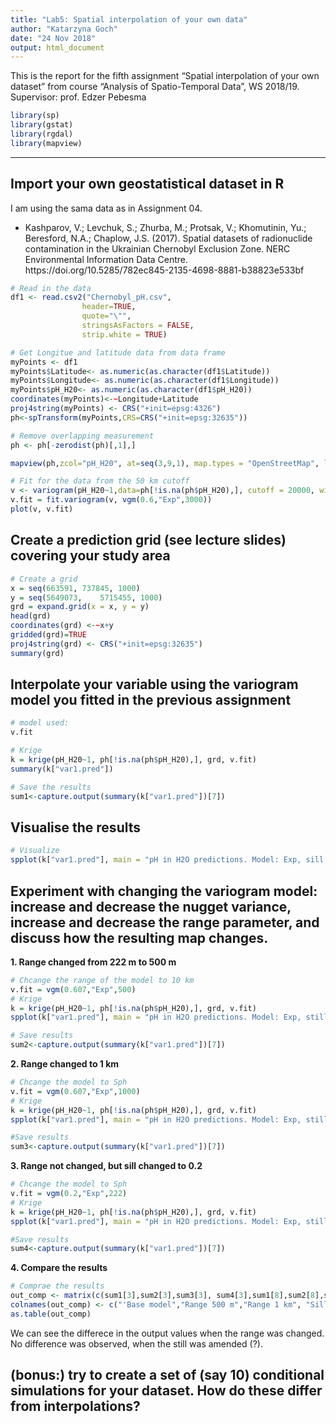 ---
title: "Lab5: Spatial interpolation of your own data"
author: "Katarzyna Goch"
date: "24 Nov 2018"
output: html_document
---

This is the report for the fifth assignment "Spatial interpolation of your own dataset" from course "Analysis of Spatio-Temporal Data", WS 2018/19.  
Supervisor: prof. Edzer Pebesma

```{r setup, include=FALSE}

library(sp)
library(gstat)
library(rgdal)
library(mapview)

```
  
****************


## Import your own geostatistical dataset in R
I am using the sama data as in Assignment 04.

* Kashparov, V.; Levchuk, S.; Zhurba, M.; Protsak, V.; Khomutinin, Yu.; Beresford, N.A.; Chaplow, J.S. (2017). Spatial datasets of radionuclide contamination in the Ukrainian Chernobyl Exclusion Zone. NERC Environmental Information Data Centre. https://doi.org/10.5285/782ec845-2135-4698-8881-b38823e533bf
  
```{r, fig.align='center', fig.width=9}
# Read in the data
df1 <- read.csv2("Chernobyl_pH.csv",
                header=TRUE,
                quote="\"",
                stringsAsFactors = FALSE,
                strip.white = TRUE)

# Get Longitue and latitude data from data frame
myPoints <- df1
myPoints$Latitude<- as.numeric(as.character(df1$Latitude))
myPoints$Longitude<- as.numeric(as.character(df1$Longitude))
myPoints$pH_H20<- as.numeric(as.character(df1$pH_H20))
coordinates(myPoints)<-~Longitude+Latitude
proj4string(myPoints) <- CRS("+init=epsg:4326")
ph<-spTransform(myPoints,CRS=CRS("+init=epsg:32635"))

# Remove overlapping measurement
ph <- ph[-zerodist(ph)[,1],]

mapview(ph,zcol="pH_H20", at=seq(3,9,1), map.types = "OpenStreetMap", legend=TRUE, layer.name=c("pH in H2O"), cex="pH_H20")

# Fit for the data from the 50 km cutoff
v <- variogram(pH_H20~1,data=ph[!is.na(ph$pH_H20),], cutoff = 20000, width=200)
v.fit = fit.variogram(v, vgm(0.6,"Exp",3000))
plot(v, v.fit)

```
  
## Create a prediction grid (see lecture slides) covering your study area
```{r, fig.align='center', fig.width=9}
# Create a grid
x = seq(663591, 737845, 1000)
y = seq(5649073,	5715455, 1000)
grd = expand.grid(x = x, y = y)
head(grd)
coordinates(grd) <-~x+y
gridded(grd)=TRUE
proj4string(grd) <- CRS("+init=epsg:32635") 
summary(grd)

```
  
## Interpolate your variable using the variogram model you fitted in the previous assignment
```{r, fig.align='center'}
# model used:
v.fit

# Krige
k = krige(pH_H20~1, ph[!is.na(ph$pH_H20),], grd, v.fit)
summary(k["var1.pred"])

# Save the results
sum1<-capture.output(summary(k["var1.pred"])[7])
```
  
## Visualise the results
```{r, fig.align='center', fig.width=9}
# Visualize
spplot(k["var1.pred"], main = "pH in H2O predictions. Model: Exp, sill: 0.607, range: 222")

```
  
## Experiment with changing the variogram model: increase and decrease the nugget variance, increase and decrease the range parameter, and discuss how the resulting map changes.
  
**1. Range changed from 222 m to 500 m**
  
```{r, fig.width=9}
# Chcange the range of the model to 10 km
v.fit = vgm(0.607,"Exp",500)
# Krige
k = krige(pH_H20~1, ph[!is.na(ph$pH_H20),], grd, v.fit)
spplot(k["var1.pred"], main = "pH in H2O predictions. Model: Exp, still: 0.607, range: 500 m")

# Save results
sum2<-capture.output(summary(k["var1.pred"])[7])

```

  
**2. Range changed to 1 km**
  
```{r, fig.width=9}
# Chcange the model to Sph
v.fit = vgm(0.607,"Exp",1000)
# Krige
k = krige(pH_H20~1, ph[!is.na(ph$pH_H20),], grd, v.fit)
spplot(k["var1.pred"], main = "pH in H2O predictions. Model: Exp, still: 0.607, range: 1 km")

#Save results
sum3<-capture.output(summary(k["var1.pred"])[7])
```

 
 **3. Range not changed, but sill changed to 0.2**
  
```{r, fig.width=9}
# Chcange the model to Sph
v.fit = vgm(0.2,"Exp",222)
# Krige
k = krige(pH_H20~1, ph[!is.na(ph$pH_H20),], grd, v.fit)
spplot(k["var1.pred"], main = "pH in H2O predictions. Model: Exp, still: 0.2, range: 222 m")

#Save results
sum4<-capture.output(summary(k["var1.pred"])[7])
``` 
**4. Compare the results**
  
```{r}
# Comprae the results
out_comp <- matrix(c(sum1[3],sum2[3],sum3[3], sum4[3],sum1[8],sum2[8],sum3[8], sum4[8], sum1[5],sum2[5],sum3[5], sum4[5]),ncol=4,byrow=TRUE)
colnames(out_comp) <- c("'Base model","Range 500 m","Range 1 km", "Sill 0.2")
as.table(out_comp)

```
We can see the differece in the output values when the range was changed. No difference was observed, when the still was amended (?).
  
  
## (bonus:) try to create a set of (say 10) conditional simulations for your dataset. How do these differ from interpolations?